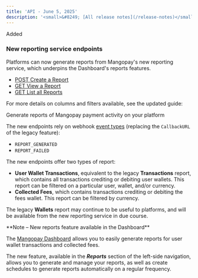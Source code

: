 ```yaml
---
title: 'API - June 5, 2025'  
description: '<small>&#8249; [All release notes](/release-notes)</small>'
---
```


<div class="release-notes-page">

<div class="pill pill-green">Added</div>

### New reporting service endpoints 

Platforms can now generate reports from Mangopay's new reporting service, which underpins the Dashboard's reports features. 

- [POST Create a Report](/api-reference/reporting/create-report)
- [GET View a Report](/api-reference/reporting/view-report)
- [GET List all Reports](/api-reference/reporting/list-reports)

For more details on columns and filters available, see the updated guide: 

<Card title="Reports" href="/reports">
Generate reports of Mangopay payment activity on your platform
</Card>

The new endpoints rely on webhook [event types](/webhooks/event-types#reports) (replacing the `CallbackURL` of the legacy feature):
- `REPORT_GENERATED`
- `REPORT_FAILED`

The new endpoints offer two types of report: 
- **User Wallet Transactions**, equivalent to the legacy **Transactions** report, which contains all transactions crediting or debiting user wallets. This report can be filtered on a particular user, wallet, and/or currency. 
- **Collected Fees**, which contains transactions crediting or debiting the fees wallet. This report can be filtered by currency. 

The legacy **Wallets** report may continue to be useful to platforms, and will be available from the new reporting service in due course. 

<Note>
**Note – New reports feature available in the Dashboard**

The <a href="https://hub.mangopay.com/" target="_blank">Mangopay Dashboard</a> allows you to easily generate reports for user wallet transactions and collected fees. 

The new feature, available in the ***Reports*** section of the left-side navigation, allows you to generate and manage your reports, as well as create schedules to generate reports automatically on a regular frequency.
</Note>

</div>